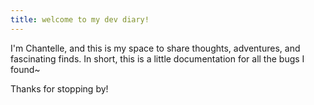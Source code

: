 ```yaml
---
title: welcome to my dev diary!
---
```


I'm Chantelle, and this is my space to share thoughts, adventures, and fascinating finds. In short, this is a little documentation for all the bugs I found\~

Thanks for stopping by!
